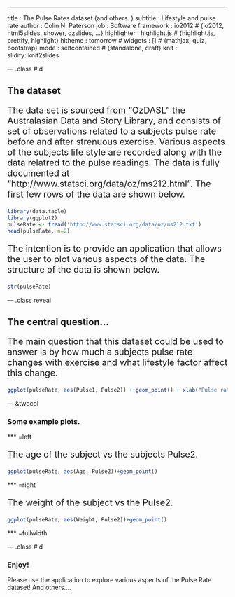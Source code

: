 ---
title       : The Pulse Rates dataset (and others..)
subtitle    : Lifestyle and pulse rate
author      : Colin N. Paterson
job         : Software
framework   : io2012        # {io2012, html5slides, shower, dzslides, ...}
highlighter : highlight.js  # {highlight.js, prettify, highlight}
hitheme     : tomorrow      # 
widgets     : []            # {mathjax, quiz, bootstrap}
mode        : selfcontained # {standalone, draft}
knit        : slidify::knit2slides

--- .class #id 

## The dataset

<p style="font-size:20px">The data set is sourced from "OzDASL" the Australasian Data and Story Library, and consists of set of observations related to a subjects pulse rate before and after strenuous exercise.  Various aspects of the subjects life style are recorded along with the data relatred to the pulse readings. The data is fully documented at "http://www.statsci.org/data/oz/ms212.html". The first few rows of the data are shown below.</p>

```r
library(data.table)
library(ggplot2)
pulseRate <- fread('http://www.statsci.org/data/oz/ms212.txt')
head(pulseRate, n=2)
```

<p style="font-size:20px">The intention is to provide an application that allows the user to plot various aspects of the data. The structure of the data is shown below.</p>

```r
str(pulseRate)
```

--- .class reveal 

## The central question...

<p style="font-size:20px">The main question that this dataset could be used to answer is by how much a subjects pulse rate changes with exercise and what lifestyle factor affect this change.</p>

```r
ggplot(pulseRate, aes(Pulse1, Pulse2)) + geom_point() + xlab("Pulse rate before exercise") + ylab("Pulse rate after exercise")
```

--- &twocol

### Some example plots.

*** =left
<p style="font-size:20px">The age of the subject vs the subjects Pulse2.</p>
```r
ggplot(pulseRate, aes(Age, Pulse2))+geom_point()
```

*** =right
<p style="font-size:20px">The weight of the subject vs the Pulse2.</p>
```r
ggplot(pulseRate, aes(Weight, Pulse2))+geom_point()
```

*** =fullwidth

--- .class #id

### Enjoy!

Please use the application to explore various aspects of the Pulse Rate dataset! And others....

